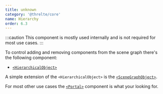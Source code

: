 ```yaml
---
title: unknown
category: '@threlte/core'
name: Hierarchy
order: 6.3
---
```


:::caution
This component is mostly used internally and is not required for most use cases.
:::

To control adding and removing components from the scene graph there's the following component:

- [`<HierarchicalObject>`](/docs/reference/core/hierarchical-object)

A simple extension of the `<HierarchicalObject>` is the [`<SceneGraphObject>`](/docs/reference/core/scene-graph-object).

For most other use cases the [`<Portal>`](/docs/reference/extras/portal) component is what your looking for.
